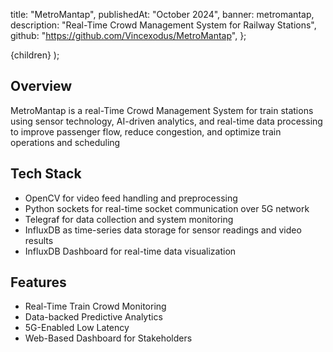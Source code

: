   title: "MetroMantap",
  publishedAt: "October 2024",
  banner: metromantap,
  description: "Real-Time Crowd Management System for Railway Stations",
  github: "https://github.com/Vincexodus/MetroMantap",
};

  <ContentLayout meta={meta}>{children}</ContentLayout>
);

## **Overview**

MetroMantap is a real-Time Crowd Management System for train stations using sensor technology,
 AI-driven analytics, and real-time data processing to improve passenger flow, reduce congestion, and optimize train operations and scheduling

## Tech Stack

- OpenCV for video feed handling and preprocessing
- Python sockets for real-time socket communication over 5G network
- Telegraf for data collection and system monitoring 
- InfluxDB as time-series data storage for sensor readings and video results 
- InfluxDB Dashboard for real-time data visualization

## Features

- Real-Time Train Crowd Monitoring
- Data-backed Predictive Analytics
- 5G-Enabled Low Latency
- Web-Based Dashboard for Stakeholders